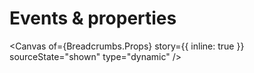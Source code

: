 
<Meta of={Breadcrumbs} name="Events & properties" />

# Events & properties

<Canvas
  of={Breadcrumbs.Props}
  story={{ inline: true }}
  sourceState="shown"
  type="dynamic"
/>

<Controls of={Breadcrumbs.Props} sort="requiredFirst" />
